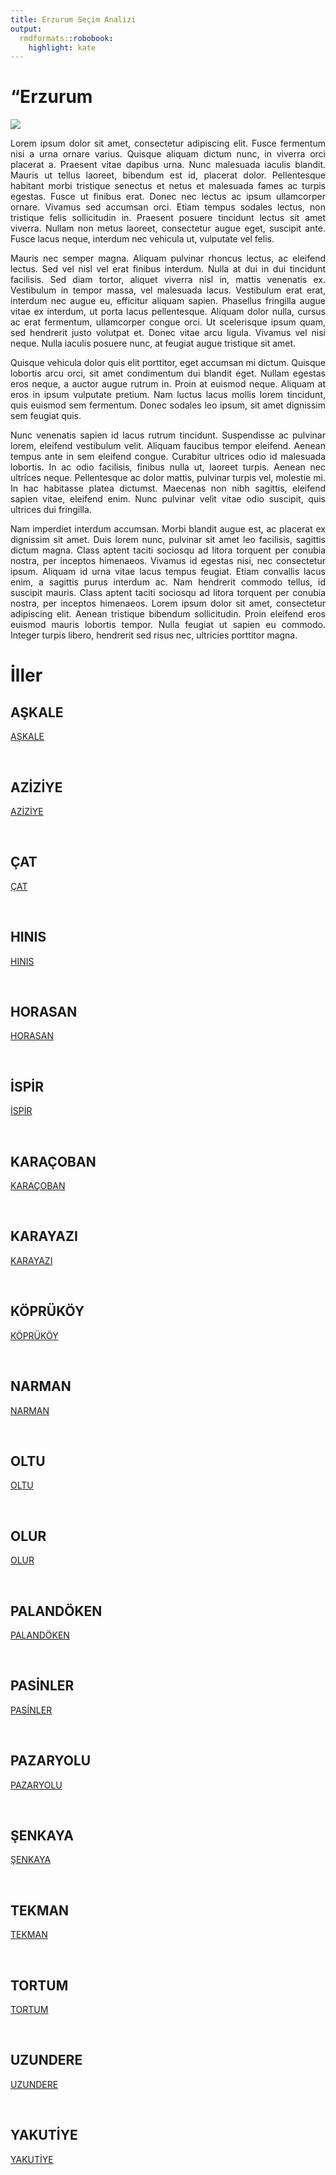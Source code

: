 ```yaml
---
title: Erzurum Seçim Analizi
output:
  rmdformats::robobook:
    highlight: kate
---
```

# "Erzurum

<img src="https://ontheworldmap.com/turkey/map-of-turkey.jpg" >

::: {style="text-align: justify;"}
Lorem ipsum dolor sit amet, consectetur adipiscing elit. Fusce fermentum nisi a urna ornare varius. Quisque aliquam dictum nunc, in viverra orci placerat a. Praesent vitae dapibus urna. Nunc malesuada iaculis blandit. Mauris ut tellus laoreet, bibendum est id, placerat dolor. Pellentesque habitant morbi tristique senectus et netus et malesuada fames ac turpis egestas. Fusce ut finibus erat. Donec nec lectus ac ipsum ullamcorper ornare. Vivamus sed accumsan orci. Etiam tempus sodales lectus, non tristique felis sollicitudin in. Praesent posuere tincidunt lectus sit amet viverra. Nullam non metus laoreet, consectetur augue eget, suscipit ante. Fusce lacus neque, interdum nec vehicula ut, vulputate vel felis.
:::


::: {style="text-align: justify;"}
Mauris nec semper magna. Aliquam pulvinar rhoncus lectus, ac eleifend lectus. Sed vel nisl vel erat finibus interdum. Nulla at dui in dui tincidunt facilisis. Sed diam tortor, aliquet viverra nisl in, mattis venenatis ex. Vestibulum in tempor massa, vel malesuada lacus. Vestibulum erat erat, interdum nec augue eu, efficitur aliquam sapien. Phasellus fringilla augue vitae ex interdum, ut porta lacus pellentesque. Aliquam dolor nulla, cursus ac erat fermentum, ullamcorper congue orci. Ut scelerisque ipsum quam, sed hendrerit justo volutpat et. Donec vitae arcu ligula. Vivamus vel nisi neque. Nulla iaculis posuere nunc, at feugiat augue tristique sit amet.
:::


::: {style="text-align: justify;"}
Quisque vehicula dolor quis elit porttitor, eget accumsan mi dictum. Quisque lobortis arcu orci, sit amet condimentum dui blandit eget. Nullam egestas eros neque, a auctor augue rutrum in. Proin at euismod neque. Aliquam at eros in ipsum vulputate pretium. Nam luctus lacus mollis lorem tincidunt, quis euismod sem fermentum. Donec sodales leo ipsum, sit amet dignissim sem feugiat quis.
:::


::: {style="text-align: justify;"}
Nunc venenatis sapien id lacus rutrum tincidunt. Suspendisse ac pulvinar lorem, eleifend vestibulum velit. Aliquam faucibus tempor eleifend. Aenean tempus ante in sem eleifend congue. Curabitur ultrices odio id malesuada lobortis. In ac odio facilisis, finibus nulla ut, laoreet turpis. Aenean nec ultrices neque. Pellentesque ac dolor mattis, pulvinar turpis vel, molestie mi. In hac habitasse platea dictumst. Maecenas non nibh sagittis, eleifend sapien vitae, eleifend enim. Nunc pulvinar velit vitae odio suscipit, quis ultrices dui fringilla.
:::


::: {style="text-align: justify;"}
Nam imperdiet interdum accumsan. Morbi blandit augue est, ac placerat ex dignissim sit amet. Duis lorem nunc, pulvinar sit amet leo facilisis, sagittis dictum magna. Class aptent taciti sociosqu ad litora torquent per conubia nostra, per inceptos himenaeos. Vivamus id egestas nisi, nec consectetur ipsum. Aliquam id urna vitae lacus tempus feugiat. Etiam convallis lacus enim, a sagittis purus interdum ac. Nam hendrerit commodo tellus, id suscipit mauris. Class aptent taciti sociosqu ad litora torquent per conubia nostra, per inceptos himenaeos. Lorem ipsum dolor sit amet, consectetur adipiscing elit. Aenean tristique bibendum sollicitudin. Proin eleifend eros euismod mauris lobortis tempor. Nulla feugiat ut sapien eu commodo. Integer turpis libero, hendrerit sed risus nec, ultricies porttitor magna. 
:::

# İller


## AŞKALE

 <a href="AŞKALE">AŞKALE</a> 

<br>


## AZİZİYE

 <a href="AZİZİYE">AZİZİYE</a> 

<br>


## ÇAT

 <a href="ÇAT">ÇAT</a> 

<br>


## HINIS

 <a href="HINIS">HINIS</a> 

<br>


## HORASAN

 <a href="HORASAN">HORASAN</a> 

<br>


## İSPİR

 <a href="İSPİR">İSPİR</a> 

<br>


## KARAÇOBAN

 <a href="KARAÇOBAN">KARAÇOBAN</a> 

<br>


## KARAYAZI

 <a href="KARAYAZI">KARAYAZI</a> 

<br>


## KÖPRÜKÖY

 <a href="KÖPRÜKÖY">KÖPRÜKÖY</a> 

<br>


## NARMAN

 <a href="NARMAN">NARMAN</a> 

<br>


## OLTU

 <a href="OLTU">OLTU</a> 

<br>


## OLUR

 <a href="OLUR">OLUR</a> 

<br>


## PALANDÖKEN

 <a href="PALANDÖKEN">PALANDÖKEN</a> 

<br>


## PASİNLER

 <a href="PASİNLER">PASİNLER</a> 

<br>


## PAZARYOLU

 <a href="PAZARYOLU">PAZARYOLU</a> 

<br>


## ŞENKAYA

 <a href="ŞENKAYA">ŞENKAYA</a> 

<br>


## TEKMAN

 <a href="TEKMAN">TEKMAN</a> 

<br>


## TORTUM

 <a href="TORTUM">TORTUM</a> 

<br>


## UZUNDERE

 <a href="UZUNDERE">UZUNDERE</a> 

<br>


## YAKUTİYE

 <a href="YAKUTİYE">YAKUTİYE</a> 

<br>
